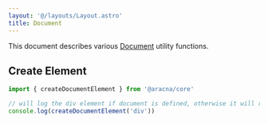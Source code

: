 ```yaml
---
layout: '@/layouts/Layout.astro'
title: Document
---
```


This document describes various [Document](https://developer.mozilla.org/en-US/docs/Web/API/Document) utility functions.

## Create Element

```ts
import { createDocumentElement } from '@aracna/core'

// will log the div element if document is defined, otherwise it will return an empty object
console.log(createDocumentElement('div'))
```
